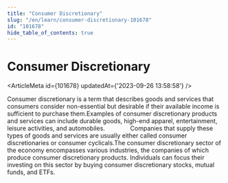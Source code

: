 ```yaml
---
title: "Consumer Discretionary"
slug: "/en/learn/consumer-discretionary-101678"
id: "101678"
hide_table_of_contents: true
---
```



# Consumer Discretionary

<ArticleMeta id={101678} updatedAt={'2023-09-26 13:58:58'} />
<div className='border-solid border-b border-t-0 my-4 border-[var(--ifm-color-gray-300)]' />

Consumer discretionary is a term that describes goods and services that consumers consider non-essential but desirable if their available income is sufficient to purchase them.Examples of consumer discretionary products and services can include durable goods, high-end apparel, entertainment, leisure activities, and automobiles.               Companies that supply these types of goods and services are usually either called consumer discretionaries or consumer cyclicals.The consumer discretionary sector of the economy encompasses various industries, the companies of which produce consumer discretionary products. Individuals can focus their investing on this sector by buying consumer discretionary stocks, mutual funds, and ETFs.
